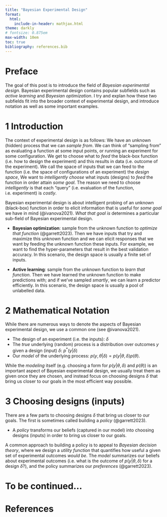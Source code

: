 ```yaml
---
title: "Bayesian Experimental Design"
format: 
  html:
    include-in-header: mathjax.html
theme: darkly
# fontsize: 0.875em
max-width: 10em
toc: true
bibliography: references.bib
---
```



# Preface

The goal of this post is to introduce the field of *Bayesian experimental design*. Bayesian experimental design contains popular subfields such as *active learning* and *Bayesian optimization*. I try and explan how these two subfields fit into the broader context of experimental design, and introduce notation as well as some important examples. 


# 1 Introduction 

The context of experimental design is as follows: We have an unknown (hidden) process that we can *sample from*. We can think of "sampling from" as evaluating a function at some input points, or running an experiment for some configuration. We get to choose what to *feed* the black-box function (i.e. how to design the experiment) and this results in data (i.e. outcome of the experiment). We call the space of inputs that we can feed to the function (i.e. the space of configurations of an experiment) the *design space*, We want to *intelligently choose* what inputs (designs) to *feed* the function in order attain *some goal*. The reason we need to choose *intelligently* is that each "query" (i.e. evaluation of the function, i.e. experiment) is *costly*.

Bayesian experimental design is about intelligent probing of an unknown (black-box) function in order to elicit information that is useful for *some goal* we have in mind (@ivanova2021). *What that goal is* determines a particular sub-field of Bayesian experimental design.

- **Bayesian optimization**: sample from the unknown function to *optimize that function* (@garrett2023). Then we have inputs that try and maximize this unknown function and we can elicit responses that we want by feeding the unknown function these inputs. For example, we want to find the hyper-parameters that result in the best validation accuracy. In this scenario, the design space is usually a finite set of inputs.

- **Active learning**: sample from the unknown function to *learn that function*. Then we have learned the unknown function to make predictions with; and if we've sampled *smartly*, we can learn a predictor efficiently. In this scenario, the design space is usually a pool of unlabelled data. 


# 2 Mathematical Notation
While there are numerous ways to denote the aspects of Bayesian experimental design, we use a common one (see @ivanova2021). 

- The design of an experiment (i.e. the inputs): $\delta$
- The *true* underlying (random) process is a distribution over outcomes $y$ given a design (input) $\delta$: $p^{*}(y|\delta)$
- Our *model* of the underlying process: $p(y, \theta |\delta) = p(y|\theta, \delta)p(\theta)$. 

While the *modeling* itself (e.g. choosing a form for $p(y|\theta, \delta)$ and $p(\theta)$) is an important aspect of Bayesian experimental design, we usually treat them as given once they are chosen, and instead focus on choosing designs $\delta$ that bring us closer to our goals in the most efficient way possible.


# 3 Choosing designs (inputs)
There are a few parts to choosing designs $\delta$ that bring us closer to our goals. The first is sometimes called building a *policy* (@garrett2023). 

- A *policy* transforms our beliefs (captured in our model) into choosing designs (inputs) in order to bring us closer to our goals.

A common approach to building a policy is to appeal to *Bayesian decision theory*, where we design a *utility function* that quantifies how useful a given set of experimental outcomes *would be*. The *model* summarizes our beliefs about experimental outcomes (i.e. what is the outcome of $p(y|\theta, \delta)$ for a design $\delta$?), and the policy summarizes our *preferences* (@garrett2023).


# To be continued...


# References

::: {#refs}
:::
